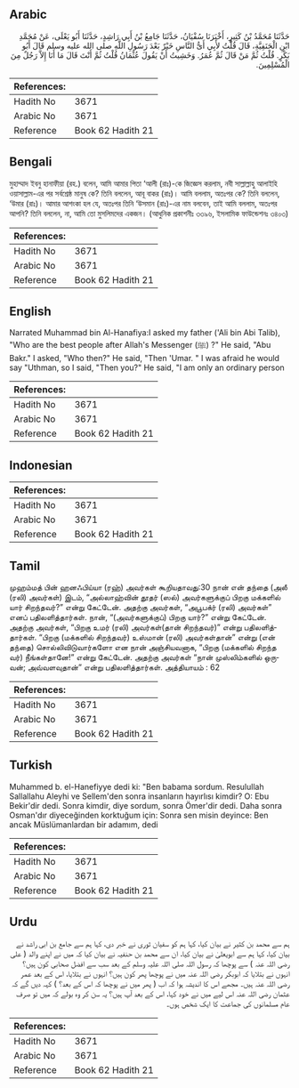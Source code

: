 ## Arabic


<div dir="rtl" lang="ar" style={{fontSize:'larger',backgroundColor:'#f8f9fa',padding:20}}>
حَدَّثَنَا مُحَمَّدُ بْنُ كَثِيرٍ، أَخْبَرَنَا سُفْيَانُ، حَدَّثَنَا جَامِعُ بْنُ أَبِي رَاشِدٍ، حَدَّثَنَا أَبُو يَعْلَى، عَنْ مُحَمَّدِ ابْنِ الْحَنَفِيَّةِ، قَالَ قُلْتُ لأَبِي أَىُّ النَّاسِ خَيْرٌ بَعْدَ رَسُولِ اللَّهِ صلى الله عليه وسلم قَالَ أَبُو بَكْرٍ‏.‏ قُلْتُ ثُمَّ مَنْ قَالَ ثُمَّ عُمَرُ‏.‏ وَخَشِيتُ أَنْ يَقُولَ عُثْمَانُ قُلْتُ ثُمَّ أَنْتَ قَالَ مَا أَنَا إِلاَّ رَجُلٌ مِنَ الْمُسْلِمِينَ‏.‏
</div>
<div style={{backgroundColor:'#f8f9fa',padding:20, marginBottom: 10}}><table> <thead> <tr> <th>References:</th> <th></th> </tr> </thead> <tbody><tr><td>Hadith No</td><td>3671</td></tr><tr><td>Arabic No</td><td>3671</td></tr><tr><td>Reference</td><td>Book 62 Hadith 21</td></tr></tbody></table></div>

## Bengali


<div dir="ltr" lang="bn" style={{fontSize:'larger',backgroundColor:'#f8f9fa',padding:20}}>
মুহাম্মাদ ইবনু হানাফীয়া (রহ.) বলেন, আমি আমার পিতা ‘আলী (রাঃ)-কে জিজ্ঞেস করলাম, নবী সাল্লাল্লাহু আলাইহি ওয়াসাল্লাম-এর পর সর্বশ্রেষ্ঠ মানুষ কে? তিনি বললেন, আবূ বাকর (রাঃ)। আমি বললাম, অতঃপর কে? তিনি বললেন, ‘উমার (রাঃ)। আমার আশংকা হল যে, অতঃপর তিনি ‘উসমান (রাঃ)-এর নাম বলবেন, তাই আমি বললাম, অতঃপর আপনি? তিনি বললেন, না, আমি তো মুসলিমদের একজন। (আধুনিক প্রকাশনীঃ ৩৩৯৬, ইসলামিক ফাউন্ডেশনঃ ৩৪০৩)
</div>
<div style={{backgroundColor:'#f8f9fa',padding:20, marginBottom: 10}}><table> <thead> <tr> <th>References:</th> <th></th> </tr> </thead> <tbody><tr><td>Hadith No</td><td>3671</td></tr><tr><td>Arabic No</td><td>3671</td></tr><tr><td>Reference</td><td>Book 62 Hadith 21</td></tr></tbody></table></div>

## English


<div dir="ltr" lang="en" style={{fontSize:'larger',backgroundColor:'#f8f9fa',padding:20}}>
Narrated Muhammad bin Al-Hanafiya:I asked my father ('Ali bin Abi Talib), "Who are the best people after Allah's Messenger (ﷺ) ?" He said, "Abu Bakr." I asked, "Who then?" He said, "Then 'Umar. " I was afraid he would say "Uthman, so I said, "Then you?" He said, "I am only an ordinary person
</div>
<div style={{backgroundColor:'#f8f9fa',padding:20, marginBottom: 10}}><table> <thead> <tr> <th>References:</th> <th></th> </tr> </thead> <tbody><tr><td>Hadith No</td><td>3671</td></tr><tr><td>Arabic No</td><td>3671</td></tr><tr><td>Reference</td><td>Book 62 Hadith 21</td></tr></tbody></table></div>

## Indonesian


<div dir="ltr" lang="id" style={{fontSize:'larger',backgroundColor:'#f8f9fa',padding:20}}>

</div>
<div style={{backgroundColor:'#f8f9fa',padding:20, marginBottom: 10}}><table> <thead> <tr> <th>References:</th> <th></th> </tr> </thead> <tbody><tr><td>Hadith No</td><td>3671</td></tr><tr><td>Arabic No</td><td>3671</td></tr><tr><td>Reference</td><td>Book 62 Hadith 21</td></tr></tbody></table></div>

## Tamil


<div dir="ltr" lang="ta" style={{fontSize:'larger',backgroundColor:'#f8f9fa',padding:20}}>
முஹம்மத் பின் ஹனஃபிய்யா (ரஹ்) அவர்கள் கூறியதாவது:30 நான் என் தந்தை (அலீ (ரலி) அவர்கள்) இடம், “அல்லாஹ்வின் தூதர் (ஸல்) அவர்களுக்குப் பிறகு மக்களில் யார் சிறந்தவர்?” என்று கேட்டேன். அதற்கு அவர்கள், “அபூபக்ர் (ரலி) அவர்கள்” எனப் பதிலளித்தார்கள். நான், “(அவர்களுக்குப்) பிறகு யார்?” என்று கேட்டேன். அதற்கு அவர்கள், “பிறகு உமர் (ரலி) அவர்கள்(தான் சிறந்தவர்)” என்று பதிலளித்தார்கள். “பிறகு (மக்களில் சிறந்தவர்) உஸ்மான் (ரலி) அவர்கள்தான்” என்று (என் தந்தை) சொல்லிவிடுவார்களோ என நான் அஞ்சியவனாக, “பிறகு (மக்களில் சிறந்த வர்) நீங்கள்தானே!” என்று கேட்டேன். அதற்கு அவர்கள் “நான் முஸ்லிம்களில் ஒருவன்; அவ்வளவுதான்” என்று பதிலளித்தார்கள். அத்தியாயம் : 62
</div>
<div style={{backgroundColor:'#f8f9fa',padding:20, marginBottom: 10}}><table> <thead> <tr> <th>References:</th> <th></th> </tr> </thead> <tbody><tr><td>Hadith No</td><td>3671</td></tr><tr><td>Arabic No</td><td>3671</td></tr><tr><td>Reference</td><td>Book 62 Hadith 21</td></tr></tbody></table></div>

## Turkish


<div dir="ltr" lang="tr" style={{fontSize:'larger',backgroundColor:'#f8f9fa',padding:20}}>
Muhammed b. el-Hanefiyye dedi ki: "Ben babama sordum. Resulullah Sallallahu Aleyhi ve Sellem'den sonra insanların hayırlısı kimdir? O: Ebu Bekir'dir dedi. Sonra kimdir, diye sordum, sonra Ömer'dir dedi. Daha sonra Osman'dır diyeceğinden korktuğum için: Sonra sen misin deyince: Ben ancak Müslümanlardan bir adamım, dedi
</div>
<div style={{backgroundColor:'#f8f9fa',padding:20, marginBottom: 10}}><table> <thead> <tr> <th>References:</th> <th></th> </tr> </thead> <tbody><tr><td>Hadith No</td><td>3671</td></tr><tr><td>Arabic No</td><td>3671</td></tr><tr><td>Reference</td><td>Book 62 Hadith 21</td></tr></tbody></table></div>

## Urdu


<div dir="rtl" lang="ur" style={{fontSize:'larger',backgroundColor:'#f8f9fa',padding:20}}>
ہم سے محمد بن کثیر نے بیان کیا، کہا ہم کو سفیان ثوری نے خبر دی، کہا ہم سے جامع بن ابی راشد نے بیان کیا، کہا ہم سے ابویعلیٰ نے بیان کیا، ان سے محمد بن حنفیہ نے بیان کیا کہ میں نے اپنے والد ( علی رضی اللہ عنہ ) سے پوچھا کہ رسول اللہ صلی اللہ علیہ وسلم کے بعد سب سے افضل صحابی کون ہیں؟ انہوں نے بتلایا کہ ابوبکر رضی اللہ عنہ میں نے پوچھا پھر کون ہیں؟ انہوں نے بتلایا، اس کے بعد عمر رضی اللہ عنہ ہیں۔ مجھے اس کا اندیشہ ہوا کہ اب ( پھر میں نے پوچھا کہ اس کے بعد؟ ) کہہ دیں گے کہ عثمان رضی اللہ عنہ اس لیے میں نے خود کہا، اس کے بعد آپ ہیں؟ یہ سن کر وہ بولے کہ میں تو صرف عام مسلمانوں کی جماعت کا ایک شخص ہوں۔
</div>
<div style={{backgroundColor:'#f8f9fa',padding:20, marginBottom: 10}}><table> <thead> <tr> <th>References:</th> <th></th> </tr> </thead> <tbody><tr><td>Hadith No</td><td>3671</td></tr><tr><td>Arabic No</td><td>3671</td></tr><tr><td>Reference</td><td>Book 62 Hadith 21</td></tr></tbody></table></div>